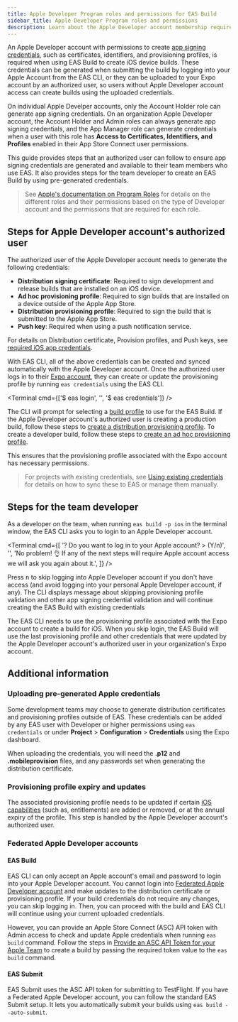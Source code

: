 ```yaml
---
title: Apple Developer Program roles and permissions for EAS Build
sidebar_title: Apple Developer Program roles and permissions
description: Learn about the Apple Developer account membership requirements for creating an EAS Build.
---
```



An Apple Developer account with permissions to create [app signing credentials](/app-signing/managed-credentials/#generating-app-signing-credentials), such as certificates, identifiers, and provisioning profiles, is required when using EAS Build to create iOS device builds. These credentials can be generated when submitting the build by logging into your Apple Account from the EAS CLI, or they can be uploaded to your Expo account by an authorized user, so users without Apple Developer account access can create builds using the uploaded credentials.

On individual Apple Develper accounts, only the Account Holder role can generate app signing credentials. On an organization Apple Developer account, the Account Holder and Admin roles can always generate app signing credentials, and the App Manager role can generate credentials when a user with this role has **Access to Certificates, Identifiers, and Profiles** enabled in their App Store Connect user permissions.

<ContentSpotlight
  alt="Access to Certificates, Identifiers, and Profiles settings in App Store Connect."
  caption="Access to Certificates, Identifiers, and Profiles settings in App Store Connect."
  src="/static/images/apple-access-settings.png"
  className="max-w-[400px]"
/>

This guide provides steps that an authorized user can follow to ensure app signing credentials are generated and available to their team members who use EAS. It also provides steps for the team developer to create an EAS Build by using pre-generated credentials.

> See [Apple's documentation on Program Roles](https://developer.apple.com/support/roles/) for details on the different roles and their permissions based on the type of Developer account and the permissions that are required for each role. 

## Steps for Apple Developer account's authorized user

The authorized user of the Apple Developer account needs to generate the following credentials:

- **Distribution signing certificate**: Required to sign development and release builds that are installed on an iOS device.
- **Ad hoc provisioning profile**: Required to sign builds that are installed on a device outside of the Apple App Store.
- **Distribution provisioning profile**: Required to sign the build that is submitted to the Apple App Store.
- **Push key**: Required when using a push notification service.

For details on Distribution certificate, Provision profiles, and Push keys, see [required iOS app credentials](/app-signing/app-credentials/#ios).

With EAS CLI, all of the above credentials can be created and synced automatically with the Apple Developer account. Once the authorized user logs in to their [Expo account](/accounts/account-types/), they can create or update the provisioning profile by running `eas credentials` using the EAS CLI.

<Terminal cmd={['$ eas login', '', '$ eas credentials']} />

The CLI will prompt for selecting a [build profile](/build/eas-json/#build-profiles) to use for the EAS Build. If the Apple Developer account's authorized user is creating a production build, follow these steps to [create a distribution provisioning profile](/tutorial/eas/ios-production-build/#create-a-distribution-provisioning-profile). To create a developer build, follow these steps to [create an ad hoc provisioning profile](/tutorial/eas/ios-development-build-for-devices/#provisioning-profile).

This ensures that the provisioning profile associated with the Expo account has necessary permissions.

> For projects with existing credentials, see [Using existing credentials](/app-signing/existing-credentials/) for details on how to sync these to EAS or manage them manually.

## Steps for the team developer

As a developer on the team, when running `eas build -p ios` in the terminal window, the EAS CLI asks you to login to an Apple Developer account.

<Terminal
  cmd={[
    '? Do you want to log in to your Apple account? > (Y/n)',
    '',
    'No problem! 👌 If any of the next steps will require Apple account access we will ask you again about it.',
  ]}
/>

Press <kbd>n</kbd> to skip logging into Apple Developer account if you don't have access (and avoid logging into your personal Apple Developer account, if any). The CLI displays message about skipping provisioning profile validation and other app signing credential validation and will continue creating the EAS Build with existing credentials

The EAS CLI needs to use the provisioning profile associated with the Expo account to create a build for iOS. When you skip login, the EAS Build will use the last provisioning profile and other credentials that were updated by the Apple Developer account's authorized user in your organization's Expo account.

## Additional information

### Uploading pre-generated Apple credentials

Some development teams may choose to generate distribution certificates and provisioning profiles outside of EAS. These credentials can be added by any EAS user with Developer or higher permissions using `eas credentials` or under **Project** > **Configuration** > **Credentials** using the Expo dashboard.

When uploading the credentials, you will need the **.p12** and **.mobileprovision** files, and any passwords set when generating the distribution certificate.

### Provisioning profile expiry and updates

The associated provisioning profile needs to be updated if certain [iOS capabilities](/build-reference/ios-capabilities/) (such as, entitlements) are added or removed, or at the annual expiry of the profile. This step is handled by the Apple Developer account's authorized user.

### Federated Apple Developer accounts

#### EAS Build

EAS CLI can only accept an Apple account's email and password to login into your Apple Developer account. You cannot login into [Federated Apple Developer account](https://support.apple.com/en-in/guide/apple-business-manager/axmb19317543/web) and make updates to the distribution certificate or provisioning profile. If your build credentials do not require any changes, you can skip logging in. Then, you can proceed with the build and EAS CLI will continue using your current uploaded credentials.

However, you can provide an Apple Store Connect (ASC) API token with Admin access to check and update Apple credentials when running `eas build` command. Follow the steps in [Provide an ASC API Token for your Apple Team](/build/building-on-ci/#optional-provide-an-asc-api-token-for-your-apple-team) to create a build by passing the required token value to the `eas build` command.

#### EAS Submit

EAS Submit uses the ASC API token for submitting to TestFlight. If you have a Federated Apple Developer account, you can follow the standard EAS Submit setup. It lets you automatically submit your builds using `eas build --auto-submit`.
